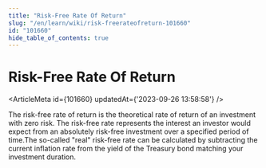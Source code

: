 ```yaml
---
title: "Risk-Free Rate Of Return"
slug: "/en/learn/wiki/risk-freerateofreturn-101660"
id: "101660"
hide_table_of_contents: true
---
```



# Risk-Free Rate Of Return

<ArticleMeta id={101660} updatedAt={'2023-09-26 13:58:58'} />
<div className='border-solid border-b border-t-0 my-4 border-[var(--ifm-color-gray-300)]' />

The risk-free rate of return is the theoretical rate of return of an investment with zero risk. The risk-free rate represents the interest an investor would expect from an absolutely risk-free investment over a specified period of time.The so-called "real" risk-free rate can be calculated by subtracting the current inflation rate from the yield of the Treasury bond matching your investment duration.

